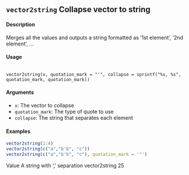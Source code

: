## ``vector2string`` Collapse vector to string

#### Description 

Merges all the values and outputs a string formatted as ’1st element’, ’2nd element’, ...

#### Usage 
<pre><code>
vector2string(x, quotation_mark = "'", collapse = sprintf("%s, %s",
quotation_mark, quotation_mark))
</code></pre>

#### Arguments 

* ``x``: The vector to collapse
* ``quotation_mark``: The type of quote to use
* ``collapse``: The string that separates each element

#### Examples
```r
vector2string(1:4)
vector2string(c("a","b'b", "c"))
vector2string(c("a","b'b", "c"), quotation_mark = '"')
```
Value
A string with ', ' separation
vector2string 25
